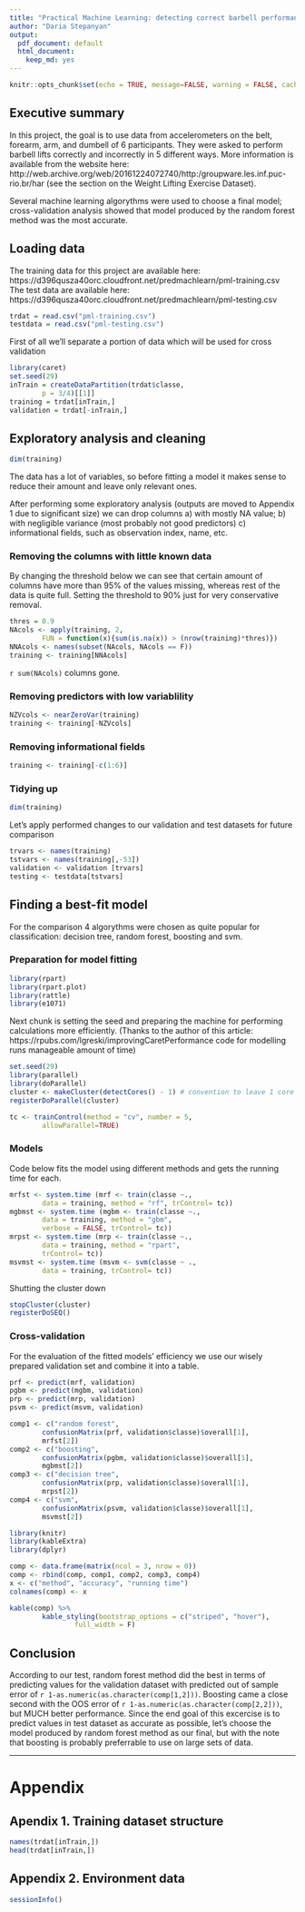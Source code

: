 ```yaml
---
title: "Practical Machine Learning: detecting correct barbell performance based on health trackers data"
author: "Daria Stepanyan"
output:
  pdf_document: default
  html_document:
    keep_md: yes
---
```


```r
knitr::opts_chunk$set(echo = TRUE, message=FALSE, warning = FALSE, cache = TRUE)
```

## Executive summary

In this project, the goal is to use data from accelerometers on the belt, forearm, arm, and dumbell of 6 participants. They were asked to perform barbell lifts correctly and incorrectly in 5 different ways. More information is available from the website here: http://web.archive.org/web/20161224072740/http:/groupware.les.inf.puc-rio.br/har (see the section on the Weight Lifting Exercise Dataset).

Several machine learning algorythms were used to choose a final model; cross-validation analysis showed that model produced by the random forest method was the most accurate.

## Loading data

The training data for this project are available here: https://d396qusza40orc.cloudfront.net/predmachlearn/pml-training.csv
The test data are available here: https://d396qusza40orc.cloudfront.net/predmachlearn/pml-testing.csv

```r
trdat = read.csv("pml-training.csv")
testdata = read.csv("pml-testing.csv")
```

First of all we'll separate a portion of data which will be used for cross validation

```r
library(caret)
set.seed(29)
inTrain = createDataPartition(trdat$classe, 
        p = 3/4)[[1]]
training = trdat[inTrain,]
validation = trdat[-inTrain,]
```

## Exploratory analysis and cleaning


```r
dim(training)
```

The data has a lot of variables, so before fitting a model it makes sense to reduce their amount and leave only relevant ones. 

After performing some exploratory analysis (outputs are moved to Appendix 1 due to significant size) we can drop columns a) with mostly NA value; b) with negligible variance (most probably not good predictors) c) informational fields, such as observation index, name, etc.

### Removing the columns with little known data

By changing the threshold below we can see that certain amount of columns have more than 95% of the values missing, whereas rest of the data is quite full. Setting the threshold to 90% just for very conservative removal.

```r
thres = 0.9
NAcols <- apply(training, 2,  
        FUN = function(x){sum(is.na(x)) > (nrow(training)*thres)})
NNAcols <- names(subset(NAcols, NAcols == F))
training <- training[NNAcols]
```

`r sum(NAcols)` columns gone.

### Removing predictors with low variablility

```r
NZVcols <- nearZeroVar(training)
training <- training[-NZVcols]
```

### Removing informational fields

```r
training <- training[-c(1:6)]
```

### Tidying up
```r
dim(training)
```

Let's apply performed changes to our validation and test datasets for future comparison
```r
trvars <- names(training)
tstvars <- names(training[,-53])
validation <- validation [trvars]
testing <- testdata[tstvars]
```

## Finding a best-fit model

For the comparison 4 algorythms were chosen as quite popular for classification: decision tree, random forest, boosting and svm.

### Preparation for model fitting
```r
library(rpart) 
library(rpart.plot) 
library(rattle)
library(e1071)
```

Next chunk is setting the seed and preparing the machine for performing calculations more efficiently. (Thanks to the author of this article: https://rpubs.com/lgreski/improvingCaretPerformance code for modelling runs manageable amount of time)

```r
set.seed(29)
library(parallel)
library(doParallel)
cluster <- makeCluster(detectCores() - 1) # convention to leave 1 core for OS
registerDoParallel(cluster)

tc <- trainControl(method = "cv", number = 5, 
        allowParallel=TRUE)
```

### Models

Code below fits the model using different methods and gets the running time for each.

```r
mrfst <- system.time (mrf <- train(classe ~., 
        data = training, method = "rf", trControl= tc))
mgbmst <- system.time (mgbm <- train(classe ~., 
        data = training, method = "gbm", 
        verbose = FALSE, trControl= tc))
mrpst <- system.time (mrp <- train(classe ~., 
        data = training, method = "rpart", 
        trControl= tc))
msvmst <- system.time (msvm <- svm(classe ~ ., 
        data = training, trControl= tc))
```

Shutting the cluster down
```r
stopCluster(cluster)
registerDoSEQ()
```

### Cross-validation
For the evaluation of the fitted models' efficiency we use our wisely prepared validation set and combine it into a table.

```r
prf <- predict(mrf, validation)
pgbm <- predict(mgbm, validation)
prp <- predict(mrp, validation)
psvm <- predict(msvm, validation)

comp1 <- c("random forest", 
        confusionMatrix(prf, validation$classe)$overall[1],
        mrfst[2])
comp2 <- c("boosting", 
        confusionMatrix(pgbm, validation$classe)$overall[1],
        mgbmst[2])
comp3 <- c("decision tree", 
        confusionMatrix(prp, validation$classe)$overall[1],
        mrpst[2])
comp4 <- c("svm", 
        confusionMatrix(psvm, validation$classe)$overall[1],
        msvmst[2])

library(knitr)
library(kableExtra)
library(dplyr)

comp <- data.frame(matrix(ncol = 3, nrow = 0))
comp <- rbind(comp, comp1, comp2, comp3, comp4)
x <- c("method", "accuracy", "running time")
colnames(comp) <- x

kable(comp) %>%
        kable_styling(bootstrap_options = c("striped", "hover"), 
                full_width = F)
```

## Conclusion

According to our test, random forest method did the best in terms of predicting values for the validation dataset with predicted out of sample error of `r 1-as.numeric(as.character(comp[1,2]))`. Boosting came a close second with the OOS error of `r 1-as.numeric(as.character(comp[2,2]))`, but MUCH better performance. Since the end goal of this excercise is to predict values in test dataset as accurate as possible, let's choose the model produced by random forest method as our final, but with the note that boosting is probably preferrable to use on large sets of data.

******

# Appendix

## Apendix 1. Training dataset structure

```r
names(trdat[inTrain,])
head(trdat[inTrain,])
```

## Appendix 2. Environment data

```r
sessionInfo()
```


